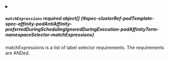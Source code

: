 

<PartialMatchLabels />



<details className="config-field" data-expandable="true">
<summary>

##### `matchExpressions` <span className="config-field-required" data-required="false">required</span> <span className="config-field-type">object[]</span> <span className="config-field-default"></span> <span className="config-field-enum"></span> {#spec-clusterRef-podTemplate-spec-affinity-podAntiAffinity-preferredDuringSchedulingIgnoredDuringExecution-podAffinityTerm-namespaceSelector-matchExpressions}

matchExpressions is a list of label selector requirements. The requirements are ANDed.

</summary>

<PartialMatchExpressionsreference />


</details>
